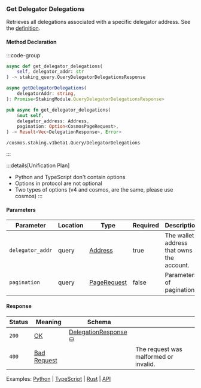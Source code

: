 ### Get Delegator Delegations

Retrieves all delegations associated with a specific delegator address. See the [definition](https://github.com/cosmos/cosmos-sdk/tree/main/x/staking#delegatordelegations).

#### Method Declaration

:::code-group

```python [Python]
async def get_delegator_delegations(
    self, delegator_addr: str
) -> staking_query.QueryDelegatorDelegationsResponse
```

```typescript [TypeScript]
async getDelegatorDelegations(
    delegatorAddr: string,
): Promise<StakingModule.QueryDelegatorDelegationsResponse>
```

```rust [Rust]
pub async fn get_delegator_delegations(
    &mut self,
    delegator_address: Address,
    pagination: Option<CosmosPageRequest>,
) -> Result<Vec<DelegationResponse>, Error>
```

```url [API]
/cosmos.staking.v1beta1.Query/DelegatorDelegations
```

:::

:::details[Unification Plan]

- Python and TypeScript don't contain options
- Options in protocol are not optional
- Two types of options (v4 and cosmos, are the same, please use cosmos)
  :::

#### Parameters

| Parameter        | Location | Type          | Required | Description                               |
| ---------------- | -------- | ------------- | -------- | ----------------------------------------- |
| `delegator_addr` | query    | [Address]     | true     | The wallet address that owns the account. |
| `pagination`     | query    | [PageRequest] | false    | Parameters of pagination.                 |

#### Response

| Status | Meaning       | Schema                 |                                       |
| ------ | ------------- | ---------------------- | ------------------------------------- |
| `200`  | [OK]          | [DelegationResponse] ⛁ |                                       |
| `400`  | [Bad Request] |                        | The request was malformed or invalid. |

Examples: [Python] | [TypeScript] | [Rust] | [API]

[Python]: https://github.com/dydxprotocol/v4-clients/blob/3e8c7e1b960291b7ef273962d374d9934a5c4d33/v4-client-py-v2/examples/validator_get_example.py#L142
[TypeScript]: https://github.com/dydxprotocol/v4-clients/blob/3e8c7e1b960291b7ef273962d374d9934a5c4d33/v4-client-js/examples/validator_get_example.ts#L105
[Rust]: https://github.com/dydxprotocol/v4-clients/blob/3e8c7e1b960291b7ef273962d374d9934a5c4d33/v4-client-rs/client/examples/validator_get.rs#L92
[API]: https://test-dydx-rest.kingnodes.com/cosmos/staking/v1beta1/delegations/dydx14zzueazeh0hj67cghhf9jypslcf9sh2n5k6art
[Address]: /types/address
[OK]: /types/ok
[PageRequest]: /types/page_request
[DelegationResponse]: /types/delegation_response
[Bad Request]: /types/bad-request
